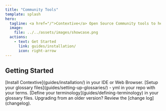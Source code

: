 ```yaml
---
title: "Community Tools"
template: splash
hero:
  tagline: <a href="/">Contextive</a> Open Source Community tools to help developers author and publish glossaries.
  image:
    file: ../../assets/images/showcase.png
  actions:
    - text: Get Started
      link: guides/installation/
      icon: right-arrow
---
```



## Getting Started

<CardGrid stagger>
	<Card title="1. Install Contextive" icon="down-caret">
		[Install Contextive](guides/installation/) in your IDE or Web Browser.
	</Card>
  <Card title="2. Setup your Glossaries" icon="pencil">
		[Setup your glossary files](guides/setting-up-glossaries/) - yml in your repo with your terms.
	</Card>
	<Card title="3. Define your Terminology" icon="pencil">
		[Define your terminology](guides/defining-terminology) in your glossary files.
	</Card>
  <Card title="Change Log" icon="rocket">
		Upgrading from an older version? Review the [change log](changelog).
	</Card>
</CardGrid>
